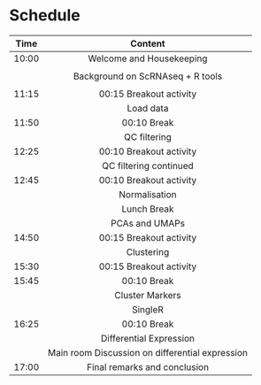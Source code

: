 # Schedule {#schedule}

| Time      | Content               |
| :---:|  :----: | 
|10:00	|	Welcome and Housekeeping|
||	|
||	Background on ScRNAseq + R tools|
||	|
|11:15|	00:15	Breakout activity| 
| |	Load data|
|11:50|	00:10	Break|
||	QC filtering
|12:25|	00:10	Breakout activity|
||	QC filtering continued
|12:45|	00:10	Breakout activity|
||	Normalisation|
||	Lunch Break|
||	PCAs and UMAPs|
|14:50|	00:15	Breakout activity|
|	|Clustering|
|15:30|	00:15	Breakout activity|
|15:45|	00:10	Break|
||	Cluster Markers|
|	|	SingleR|
|16:25|	00:10	Break|
||Differential Expression|
||	Main room Discussion on differential expression|
|17:00|Final remarks and conclusion|







